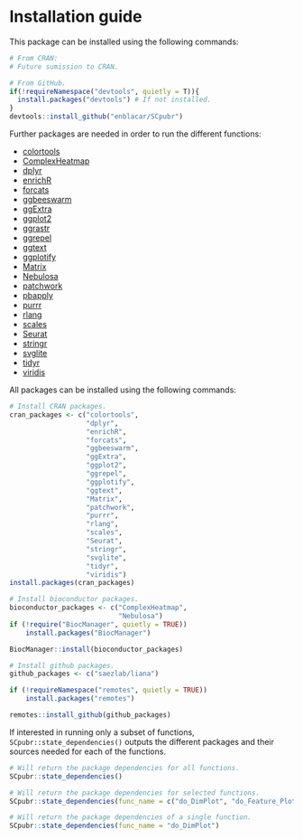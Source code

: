 # Installation guide {-}

This package can be installed using the following commands:
```r
# From CRAN:
# Future sumission to CRAN.

# From GitHub.
if(!requireNamespace("devtools", quietly = T)){
  install.packages("devtools") # If not installed.
}
devtools::install_github("enblacar/SCpubr")

```


Further packages are needed in order to run the different functions:

- [colortools](https://github.com/gastonstat/colortools)
- [ComplexHeatmap](https://bioconductor.org/packages/release/bioc/html/ComplexHeatmap.html)
- [dplyr](https://dplyr.tidyverse.org/)
- [enrichR](https://cran.r-project.org/web/packages/enrichR/vignettes/enrichR.html)
- [forcats](https://forcats.tidyverse.org/index.html)
- [ggbeeswarm](https://cran.r-project.org/web/packages/ggbeeswarm/index.html)
- [ggExtra](https://cran.r-project.org/web/packages/ggExtra/vignettes/ggExtra.html)
- [ggplot2](https://ggplot2.tidyverse.org/)
- [ggrastr](https://cran.r-project.org/web/packages/ggrastr/vignettes/Raster_geoms.html)
- [ggrepel](https://cran.r-project.org/web/packages/ggrepel/vignettes/ggrepel.html)
- [ggtext](https://github.com/wilkelab/ggtext)
- [ggplotify](https://cran.r-project.org/web/packages/ggplotify/index.html)
- [Matrix](https://cran.r-project.org/web/packages/Matrix/index.html)
- [Nebulosa](http://bioconductor.org/packages/release/bioc/html/Nebulosa.html)
- [patchwork](https://patchwork.data-imaginist.com/)
- [pbapply](https://cran.rstudio.com/web/packages/pbapply/index.html)
- [purrr](https://purrr.tidyverse.org/)
- [rlang](https://cran.r-project.org/web/packages/rlang/index.html)
- [scales](https://cran.r-project.org/web/packages/scales/index.html)
- [Seurat](https://satijalab.org/seurat/index.html)
- [stringr](https://cran.r-project.org/web/packages/stringr/index.html)
- [svglite](https://cran.r-project.org/web/packages/svglite/index.html)
- [tidyr](https://tidyr.tidyverse.org/)
- [viridis](https://cran.r-project.org/web/packages/viridis/index.html)


All packages can be installed using the following commands:

```r
# Install CRAN packages.
cran_packages <- c("colortools",
                   "dplyr",
                   "enrichR",
                   "forcats",
                   "ggbeeswarm",
                   "ggExtra",
                   "ggplot2",
                   "ggrepel",
                   "ggplotify",
                   "ggtext",
                   "Matrix",
                   "patchwork",
                   "purrr",
                   "rlang",
                   "scales",
                   "Seurat",
                   "stringr",
                   "svglite",
                   "tidyr",
                   "viridis")
install.packages(cran_packages)

# Install bioconductor packages.
bioconductor_packages <- c("ComplexHeatmap", 
                           "Nebulosa")
if (!require("BiocManager", quietly = TRUE))
    install.packages("BiocManager")

BiocManager::install(bioconductor_packages)

# Install github packages.
github_packages <- c("saezlab/liana")

if (!requireNamespace("remotes", quietly = TRUE))
    install.packages("remotes")

remotes::install_github(github_packages)
```

If interested in running only a subset of functions, `SCpubr::state_dependencies()` outputs the different packages and their sources needed for each of the functions.

```r
# Will return the package dependencies for all functions.
SCpubr::state_dependencies()

# Will return the package dependencies for selected functions.
SCpubr::state_dependencies(func_name = c("do_DimPlot", "do_Feature_Plot"))

# Will return the package dependencies of a single function.
SCpubr::state_dependencies(func_name = "do_DimPlot")
```
